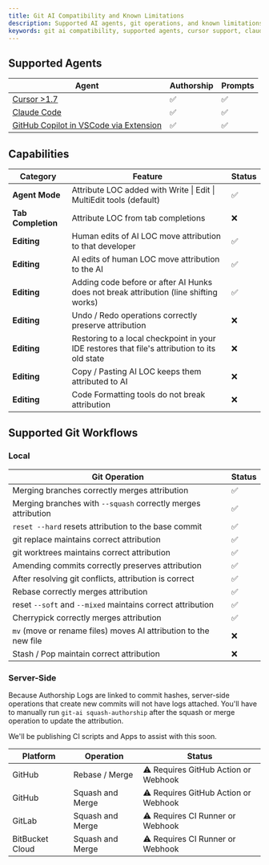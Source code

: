 ```yaml
---
title: Git AI Compatibility and Known Limitations
description: Supported AI agents, git operations, and known limitations of Git AI. See which features work with Cursor, Claude Code, GitHub Copilot and which workflows are supported.
keywords: git ai compatibility, supported agents, cursor support, claude code support, github copilot support, git operations, rebase, merge, squash
---
```


## Supported Agents

| Agent | Authorship | Prompts |
| --- | --- | --- |
| [Cursor &gt;1.7](https://usegitai.com/docs/cursor) | ✅ | ✅ |
| [Claude Code](https://usegitai.com/docs/claude-code) | ✅ | ✅ |
| [GitHub Copilot in VSCode via Extension](https://usegitai.com/docs/vs-code-github-copilot) | ✅ | ✅ |

## Capabilities

| Category | Feature | Status |
| --- | --- | --- |
| **Agent Mode** | Attribute LOC added with Write \| Edit \| MultiEdit tools (default) | ✅ |
| **Tab Completion** | Attribute LOC from tab completions | ❌ |
| **Editing** | Human edits of AI LOC move attribution to that developer | ✅ |
| **Editing** | AI edits of human LOC move attribution to the AI | ✅ |
| **Editing** | Adding code before or after AI Hunks does not break attribution (line shifting works) | ✅ |
| **Editing** | Undo / Redo operations correctly preserve attribution | ❌ |
| **Editing** | Restoring to a local checkpoint in your IDE restores that file's attribution to its old state | ❌ |
| **Editing** | Copy / Pasting AI LOC keeps them attributed to AI | ❌ |
| **Editing** | Code Formatting tools do not break attribution | ❌ |

## Supported Git Workflows

### Local

| Git Operation | Status |
| --- | --- |
| Merging branches correctly merges attribution | ✅ |
| Merging branches with `--squash` correctly merges attribution | ✅ |
| `reset --hard` resets attribution to the base commit | ✅ |
| git replace maintains correct attribution | ✅ |
| git worktrees maintains correct attribution | ✅ |
| Amending commits correctly preserves attribution | ✅ |
| After resolving git conflicts, attribution is correct | ✅ |
| Rebase correctly merges attribution | ✅ |
| reset `--soft` and `--mixed` maintains correct attribution | ✅ |
| Cherrypick correctly merges attribution | ✅ |
| `mv` (move or rename files) moves AI attribution to the new file | ❌ |
| Stash / Pop maintain correct attribution | ❌ |

### Server-Side

Because Authorship Logs are linked to commit hashes, server-side operations that create new commits will not have logs attached. You'll have to manually run `git-ai squash-authorship` after the squash or merge operation to update the attribution. 

We'll be publishing CI scripts and Apps to assist with this soon. 


| Platform | Operation | Status |
| --- | --- | --- |
| GitHub | Rebase / Merge | ⚠️ Requires GitHub Action or Webhook |
| GitHub | Squash and Merge | ⚠️ Requires GitHub Action or Webhook |
| GitLab | Squash and Merge | ⚠️ Requires CI Runner or Webhook |
| BitBucket Cloud | Squash and Merge | ⚠️ Requires CI Runner or Webhook |
